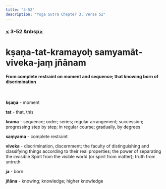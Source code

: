 ```yaml
---
title: "3-52"
description: "Yoga Sutra Chapter 3, Verse 52"
---
```


### [<](/Chapter-3/3-51/) 3-52 &nbsp[>](/Chapter-3/3-53/)

# kṣaṇa-tat-kramayoḥ samyamāt-viveka-jaṃ jñānam

#### From complete restraint on moment and sequence; that knowing born of discrimination

<br />

**kṣaṇa** - moment

**tat** - that, this

**krama** - sequence; order; series; regular arrangement; succession; progressing step by step; in regular course; gradually, by degrees

**saṃyama** - complete restraint

**viveka** - discrimination, discernment; the faculty of distinguishing and classifying things according to their real properties; the power of separating the invisible Spirit from the visible world (or spirit from matter); truth from untruth

**ja** - born

**jñāna** - knowing; knowledge; higher knowledge

<br />
